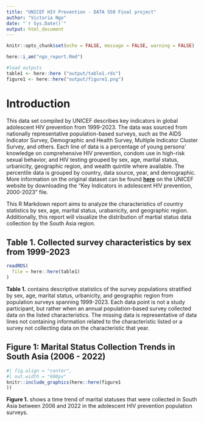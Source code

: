 ```yaml
---
title: "UNICEF HIV Prevention - DATA 550 Final project"
author: "Victoria Ngo"
date: "`r Sys.Date()`"
output: html_document
---
```


```r
knitr::opts_chunk$set(echo = FALSE, message = FALSE, warning = FALSE)
```

```r
here::i_am("ngo_report.Rmd")
```

```r
#load outputs
table1 <- here::here ("output/table1.rds")
figure1 <- here::here("output/figure1.png")
```

# Introduction

This data set compiled by UNICEF describes key indicators in global adolescent HIV prevention from 1999-2023. The data was sourced from nationally representative population-based surveys, such as the AIDS Indicator Survey, Demographic and Health Survey, Multiple Indicator Cluster Survey, and others. Each line of data is a percentage of young persons' knowledge on comprehensive HIV prevention, condom use in high-risk sexual behavior, and HIV testing grouped by sex, age, marital status, urbanicity, geographic region, and wealth quintile where available. The percentile data is grouped by country, data source, year, and demographic. More information on the original dataset can be found [**here**](https://data.unicef.org/resources/dataset/hiv-aids-statistical-tables/) on the UNICEF website by downloading the "Key Indicators in adolescent HIV prevention, 2000-2023" file.

This R Markdown report aims to analyze the characteristics of country statistics by sex, age, marital status, urabanicity, and geographic region. Additionally, this report will visualize the distribution of martial status data collection by the South Asia region.

## Table 1. Collected survey characteristics by sex from 1999-2023

```r
readRDS(
  file = here::here(table1)
)
```

**Table 1.** contains descriptive statistics of the survey populations stratified by sex, age, marital status, urbanicity, and geographic region from population surveys spanning 1999-2023. Each data point is not a study participant, but rather when an annual population-based survey collected data on the listed characteristics. The missing data is representative of data lines not containing information related to the characteristic listed or a survey not collecting data on the characteristic that year.

## Figure 1: Marital Status Collection Trends in South Asia (2006 - 2022)

```r
#| fig.align = "center",
#| out.width = "600px"
knitr::include_graphics(here::here(figure1
))
```

**Figure 1.** shows a time trend of marital statuses that were collected in South Asia between 2006 and 2022 in the adolescent HIV prevention population surveys.
